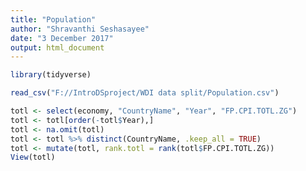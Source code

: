 ```yaml
---
title: "Population"
author: "Shravanthi Seshasayee"
date: "3 December 2017"
output: html_document
---
```


```r
library(tidyverse)
```

```r
read_csv("F://IntroDSproject/WDI data split/Population.csv")
```

```r
totl <- select(economy, "CountryName", "Year", "FP.CPI.TOTL.ZG")
totl <- totl[order(-totl$Year),]
totl <- na.omit(totl)
totl <- totl %>% distinct(CountryName, .keep_all = TRUE)
totl <- mutate(totl, rank.totl = rank(totl$FP.CPI.TOTL.ZG))
View(totl)
```
